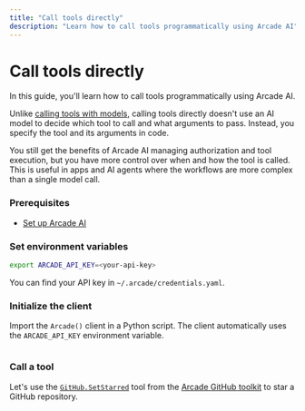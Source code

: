 ```yaml
---
title: "Call tools directly"
description: "Learn how to call tools programmatically using Arcade AI"
---
```



# Call tools directly

In this guide, you'll learn how to call tools programmatically using Arcade AI.

Unlike [calling tools with models](/home/use-tools/call-tools-with-models), calling tools directly doesn't use an AI model to decide which tool to call and what arguments to pass. Instead, you specify the tool and its arguments in code.

You still get the benefits of Arcade AI managing authorization and tool execution, but you have more control over when and how the tool is called. This is useful in apps and AI agents where the workflows are more complex than a single model call.

<Steps>

### Prerequisites

- [Set up Arcade AI](/home/quickstart)

### Set environment variables

```bash
export ARCADE_API_KEY=<your-api-key>
```

You can find your API key in `~/.arcade/credentials.yaml`.

### Initialize the client

Import the `Arcade()` client in a Python script. The client automatically uses the `ARCADE_API_KEY` environment variable.

```python file=<rootDir>/examples/code/home/use-tools/call-tools-directly/github_star_directly.py#L1-L3

```

### Call a tool

Let's use the [`GitHub.SetStarred`](/toolkits/development/github/github#setstarred) tool from the [Arcade GitHub toolkit](/toolkits/development/github/github) to star a GitHub repository.

```python file=<rootDir>/examples/code/home/use-tools/call-tools-directly/github_star_directly.py#L5-L11

```

</Steps>
